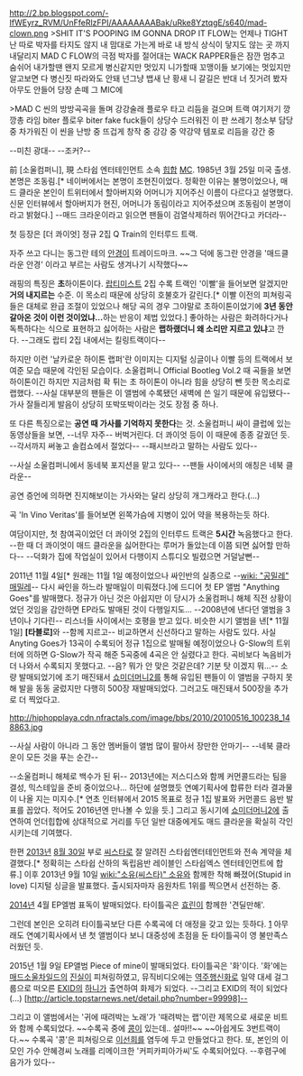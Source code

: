 http://2.bp.blogspot.com/-IfWEyrz_RVM/UnFfeRlzFPI/AAAAAAAABak/uRke8YztqgE/s640/mad-clown.png
>SHIT IT'S POOPING IM GONNA DROP IT FLOW는 언제나 TIGHT 난 따로 박자를 타지도 않지 내 맘대로 가는게 바로 내 방식 상식이 닿지도 않는 곳 까지 내달리지 MAD C FLOW의 극점 박자를 절어대는 WACK RAPPER들은 잠깐 멈추고 숨쉬어 내가할땐 왠지 모르게 병신같지만 멋있지 니가할때 꼬맹이들 보기에는 멋있지만 알고보면 다 병신짓 따라와도 안돼 넌그냥 뱁새 난 황새 니 갈길은 반대 너 짓거려 봤자 아무도 안들어 당장 손떼 그 MIC에

>MAD C 씬의 방방곡곡을 돌며 강강술래 플로우 타고 리듬을 걸으며 트랙 여기저기 깡깡총 라임 biter 플로우 biter fake fuck들이 상당수 드러워진 이 판 쓰레기 청소부 담당 중 차가워진 이 씬을 난방 중 뜨겁게 창작 중 강강 중 약강약 템포로 리듬을 강간 중

--미친 광대--
--조커?--

前 [소울컴퍼니], 現 스타쉽 엔터테인먼트 소속 [[힙합]] [[MC]]. 1985년 3월 25일 미국 출생. 본명은 조동림.[* 네이버에서는 본명이 조현진이었다. 정확한 이유는 불명이었으나, 매드 클라운 본인이 트위터에서 할아버지와 어머니가 지어주신 이름이 다르다고 설명했다. 신문 인터뷰에서 할아버지가 현진, 어머니가 동림이라고 지어주셨으며 조동림이 본명이라고 밝혔다.] --매드 크라운이라고 읽으면 팬들이 검열삭제하러 뛰어간다고 카더라--

첫 등장은 [더 콰이엇] 정규 2집 Q Train의 인터루드 트랙.

자주 쓰고 다니는 동그란 테의 [[안경]]이 트레이드마크. ~~그 덕에 동그란 안경을 '매드클라운 안경' 이라고 부르는 사람도 생겨나기 시작했다~~

래핑의 특징은 '''초'''하이톤이다. [[랍티미스트]] 2집 수록 트랙인 '이빨'을 들어보면 알겠지만 '''거의 내지르는''' 수준. 이 목소리 때문에 상당히 호불호가 갈린다.[* 이빨 이전의 피쳐링곡들은 대체로 완급 조절이 있었으나 해당 곡의 경우 그야말로 초하이톤이었기에 '''3년 동안 갈아온 것이 이런 것이었냐...'''하는 반응이 제법 있었다.] 좋아하는 사람은 화려하다거나 독특하다는 식으로 표현하고 싫어하는 사람은 '''랩하랬더니 왜 소리만 지르고 있냐'''고 깐다. --그래도 랍티 2집 내에서는 킬링트랙이다--

하지만 이런 '날카로운 하이톤 랩퍼'란 이미지는 디지털 싱글이나 이빨 등의 트랙에서 보여준 모습 때문에 각인된 모습이다. 소울컴퍼니 Official Bootleg Vol.2 때 곡들을 보면 하이톤이긴 하지만 지금처럼 확 튀는 초 하이톤이 아니라 힘을 상당히 뺀 듯한 목소리로 랩했다. --사실 대부분의 팬들은 이 앨범에 수록됐던 새벽에 쓴 일기 때문에 유입됐다-- 가사 잘들리게 발음이 상당히 또박또박이라는 것도 장점 중 하나.

또 다른 특징으로는 '''공연 때 가사를 기억하지 못한다'''는 것. 소울컴퍼니 싸이 클럽에 있는 동영상들을 보면, --너무 자주-- 버벅거린다. 더 콰이엇 등이 이 때문에 종종 갈궜던 듯. --각서까지 써놓고 솔컴쇼에서 절었다-- --패시브라고 말하는 사람도 있다--

--사실 소울컴퍼니에서 동네북 포지션을 맡고 있다-- --팬들 사이에서의 애칭은 네북 클라운--

공연 증언에 의하면 진지해보이는 가사와는 달리 상당히 개그캐라고 한다.(...)

곡 'In Vino Veritas'를 들어보면 왼쪽가슴에 지병이 있어 약을 복용하는듯 하다.

여담이지만, 첫 참여곡이었던 더 콰이엇 2집의 인터루드 트랙은 '''5시간''' 녹음했다고 한다. --한 때 더 콰이엇이 매드 클라운을 싫어한다는 루머가 돌았는데 이쯤 되면 싫어할 만하다-- --덕화가 집에 작업실이 있어서 다행이지 스튜디오 빌렸으면 거덜날뻔--

2011년 11월 4일[* 원래는 11월 1일 예정이었으나 싸인반의 실종으로 --[[wiki: "공밀레" 매밀레]]-- 다시 싸인을 하느라 발매일이 미뤄졌다.]에 드디어 첫 EP 앨범 "Anything Goes"를 발매했다. 정규가 아닌 것은 아쉽지만 이 당시가 소울컴퍼니 해체 직전 상황이었던 것임을 감안하면 EP라도 발매된 것이 다행일지도... --2008년에 낸다던 앨범을 3년이나 기다린-- 리스너들 사이에서는 호평을 받고 있다. 비슷한 시기 앨범을 낸[* 11월 1일] '''[타블로]'''와 --함께 지르고-- 비교하면서 신선하다고 말하는 사람도 있다. 사실 Anyting Goes가 13곡이 수록되어 정규 1집으로 발매될 예정이었으나 G-Slow의 트위터에 의하면 G-Slow가 작곡 해준 5곡중에 4곡은 안 실렸다고 한다. 곡비보다 녹음비가 더 나와서 수록되지 못했다고. --음? 뭐가 안 맞은 것같은데? 기분 탓 이겠지 뭐...-- 소량 발매되었기에 조기 매진돼서 [[쇼미더머니2]]를 통해 유입된 팬들이 이 앨범을 구하지 못해 발을 동동 굴렀지만 다행히 500장 재발매되었다. 그러고도 매진돼서 500장을 추가로 더 찍었다고.

http://hiphopplaya.cdn.nfractals.com/image/bbs/2010/20100516_100238_148863.jpg

--사실 사람이 아니라 그 동안 멤버들이 앨범 많이 팔아서 장만한 안마기-- --네북 클라운이 모든 것을 푸는 순간--

--소울컴퍼니 해체로 백수가 된 뒤-- 2013년에는 저스디스와 함께 커먼콜드라는 팀을 결성, 믹스테잎을 준비 중이었으나... 하단에 설명했듯 연예기획사에 합류한 터라 결과물이 나올 지는 미지수.[* 연초 인터뷰에서 2015 목표로 정규 1집 발표와 커먼콜드 음반 발표를 꼽았다. 적어도 2016년엔 만나볼 수 있을 듯.]
그리고 동시기에 [[쇼미더머니2]]에 출연하여 언더힙합에 상대적으로 거리를 두던 일반 대중에게도 매드 클라운을 확실히 각인시키는데 기여했다.

한편 [[2013년]] [[8월 30일]] 부로 [[씨스타]]로 잘 알려진 스타쉽엔터테인먼트와 전속 계약을 체결했다.[* 정확히는 스타쉽 산하의 독립음반 레이블인 스타쉽엑스 엔터테인먼트에 합류.] 이후 2013년 9월 10일 [[wiki:"소유(씨스타)" 소유]]와 함께한 착해 빠졌어(Stupid in love) 디지털 싱글을 발표했다. 출시되자마자 음원차트 1위를 찍으면서 선전하는 중.

[[2014년]] 4월 EP엘범 표독이 발매되었다. 타이틀곡은 [[효린]]이 함께한 '견딜만해'.

그런데 본인은 오히려 타이틀곡보단 다른 수록곡에 더 애정을 갖고 있는 듯하다. [http://tenasia.hankyung.com/archives/246809] 아무래도 연예기획사에서 낸 첫 앨범이다 보니 대중성에 초점을 둔 타이틀곡이 영 불만족스러웠던 듯.

2015년 1월 9일 EP앨범 Piece of mine이 발매되었다. 타이틀곡은 '화'이다. '화'에는 [[매드소울차일드]]의 [[진실]]이 피쳐링하였고, 뮤직비디오에는 [[역주행]]신화로 일약 대세 걸그룹으로 떠오른 [[EXID]]의 [[하니(EXID)|하니]]가 출연하여 화제가 되었다. --그리고 EXID의 적이 되었다(...) [http://article.topstarnews.net/detail.php?number=99998]--

그리고 이 앨범에서는 '귀에 때려박는 노래'가 '때려박는 랩'이란 제목으로 새로운 비트와 함께 수록되었다. ~~수록곡 중에 [[콩]]이 있는데.. 설마!!~~ ~~아쉽게도 3번트랙이다.~~ 수록곡 '콩'은 피쳐링으로 [[이선희]]를 염두에 두고 만들었다고 한다. 또, 본인의 이모인 가수 안혜경씨 노래를 리메이크한 '커피카피아가씨'도 수록되어있다. --후렴구에 음가가 있다--
